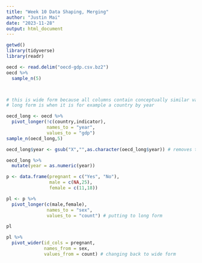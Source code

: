 ---
title: "Week 10 Data Shaping, Merging"
author: "Justin Mai"
date: "2023-11-28"
output: html_document
---

```{r}
getwd()
library(tidyverse)
library(readr)
```
```{r}
oecd <- read.delim("oecd-gdp.csv.bz2")
oecd %>% 
  sample_n(5)



# this is wide form because all columns contain conceptually similar values
# long form is when it is for example a country by year
```
```{r}
oecd_long <- oecd %>% 
  pivot_longer(!c(country,indicator),
               names_to = "year",
               values_to = "gdp")
sample_n(oecd_long,5)

oecd_long$year <- gsub("X","",as.character(oecd_long$year)) # removes the X in the beginning of each year

oecd_long %>% 
  mutate(year = as.numeric(year))
```
```{r}
p <- data.frame(pregnant = c("Yes", "No"),
                male = c(NA,25),
                female = c(11,18))

pl <- p %>% 
  pivot_longer(c(male,female),
               names_to = "sex",
               values_to = "count") # putting to long form

pl
```

```{r}
pl %>% 
  pivot_wider(id_cols = pregnant,
              names_from = sex,
              values_from = count) # changing back to wide form
```

